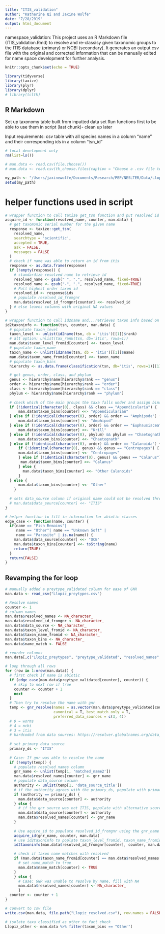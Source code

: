 ```yaml
---
title: "ITIS_validation"
author: "Katherine Qi and Jaxine Wolfe"
date: "7/28/2019"
output: html_document
---
```


namespace_validation: This project uses an R Markdown file (ITIS_validation.Rmd) to resolve and re-classisy given taxonomic groups to the ITIS database (primary) or NCBI (secondary). It generates an output csv file with the original and corrected information that can be manually edited for name space development for further analysis.

```r
knitr::opts_chunk$set(echo = TRUE)

library(tidyverse)
library(taxize)
library(plyr)
library(dplyr)
# library(tcltk)
```

## R Markdown
Set up taxonomy table built from inputted data set 
Run functions first to be able to use them in script (last chunk)- clean up later

Input requirements:
csv table with all species names in a column "name" and their corresponding ids in a column "tsn_id"

```r
# local development only
rm(list=ls())

# man.data <- read.csv(file.choose())
# man.data <- read.csv(tk_choose.files(caption = "Choose a .csv file to validate"))

my_path <- "/Users/jaxinewolfe/Documents/Research/PEP/NESLTER/Data/LlopizLab/Abundance/itis_validation"
setwd(my_path)

```


# helper functions used in script 
```r

# wrapper function to call taxize get_tsn function and put resolved id into appropriate column
acquire_id <- function(resolved_name, counter, man.data) {
  # get taxomonic serial number for the given name
  response <- taxize::get_tsn(
    resolved_name,
    searchtype = 'scientific',
    accepted = TRUE,
    ask = FALSE,
    messages = FALSE
  )
  # check if name was able to return an id from itis
  response <- as.data.frame(response)
  if (!empty(response)) {
    # standardize resolved name to retrieve id
    resolved_name <- gsub(" ", ".", resolved_name, fixed=TRUE)
    resolved_name <- gsub("-", ".", resolved_name, fixed=TRUE)
    # Pull highest order taxon id
    resolved_id <- response$ids
    # populate resolved_id_fromgnr
    man.data$resolved_id_fromgnr[counter] <<- resolved_id
  } # else leaves columns with original NA values
}

# wrapper function to call id2name and...retrieves taxon info based on id: level, name, and higher order 
id2taxoninfo <- function(tsn, counter, man.data) {
  # populate taxon_level 
  taxon_level <- unlist(id2name(tsn, db = 'itis')[[1]]$rank)
  # alt option: unlist(tax_rank(tsn, db='itis', rows=1))
  man.data$taxon_level_fromid[counter] <<- taxon_level
  # populate taxon_name
  taxon_name <- unlist(id2name(tsn, db = 'itis')[[1]]$name)
  man.data$taxon_name_fromid[counter] <<- taxon_name
  # populate taxon_bins
  hierarchy <- as.data.frame(classification(tsn, db='itis', rows=1)[[1]])

  # get genus, order, class, and phylum
  genus <- hierarchy$name[hierarchy$rank == "genus"]
  order <- hierarchy$name[hierarchy$rank == "order"]
  class <- hierarchy$name[hierarchy$rank == "class"]
  phylum <- hierarchy$name[hierarchy$rank == "phylum"]
  
  # check which of the main groups the taxa falls under and assign bins
  if (!identical(character(0), class) && class == "Appendicularia") {
      man.data$taxon_bins[counter] <<- "Appendicularian"
  } else if (!identical(character(0), order) && order == "Amphipoda") {
      man.data$taxon_bins[counter] <<- "Amphipod"
  } else if (!identical(character(0), order) && order == "Euphausiacea") {
      man.data$taxon_bins[counter] <<- "Krill"
  } else if (!identical(character(0), phylum) && phylum == "Chaetognatha") {
      man.data$taxon_bins[counter] <<- "Chaetognath"
  } else if (!identical(character(0), order) && order == "Calanoida") {
      if (!identical(character(0), genus) && genus == "Centropages") {
      man.data$taxon_bins[counter] <<- "Centropages"
      } else if (!identical(character(0), genus) && genus == "Calanus") {
       man.data$taxon_bins[counter] <<- "Calanus"
      } else {
        man.data$taxon_bins[counter] <<- "Other Calanoids"
      }
  } else {
      man.data$taxon_bins[counter] <<- "Other"
    }
  
  # sets data_source column if original name could not be resolved through gnr 
  # man.data$data_source[counter] <<- "ITIS"
}

# helper function to fill in information for abiotic classes
edge_case <- function(name, counter) {
  if(name == "Fish Remains"|
     name == "Other"| name == "Unknown Soft" | 
     name == "Parasite" | is.na(name)) {
    man.data$data_source[counter] <<- "OCB"
    man.data$taxon_bins[counter] <<- toString(name)
    return(TRUE)
  }
  return(FALSE)
}

```

## Revamping the for loop
```r

# manually added a preytype_validated column for ease of GNR
man.data <- read_csv("Llopiz_preytypes.csv")

# Resolve names 
counter <- 1
# column names 
man.data$resolved_names <- NA_character_
man.data$resolved_id_fromgnr <- NA_character_
man.data$data_source <- NA_character_
man.data$taxon_level_fromid <- NA_character_
man.data$taxon_name_fromid <- NA_character_
man.data$taxon_bins <- NA_character_
man.data$name_match <- FALSE

# reorder columns
man.data[,c("Llopiz_preytypes", "preytype_validated", "resolved_names", "resolved_id_fromgnr", "data_source", "taxon_level_fromid", "taxon_name_fromid", "taxon_bins", "name_match")] 

# loop through all rows
for (row in 1:nrow(man.data)) {
  # first check if name is abiotic
  if (edge_case(man.data$preytype_validated[counter], counter)) {
    # skip to next row if true
    counter <- counter + 1
    next
  }
  # Then try to resolve the name with gnr
  temp <- gnr_resolve(names = as.vector(man.data$preytype_validated[counter]), 
                      canonical = T, best_match_only = T, 
                      preferred_data_sources = c(3, 4)) 
  # 9 = worms
  # 4 = ncbi
  # 3 = itis
  # hardcoded from data sources: https://resolver.globalnames.org/data_sources
  
  # set primary data source
  primary_ds <- "ITIS"
  
  # Case: If gnr was able to resolve the name 
  if (!empty(temp)) {
    # populate resolved_names column
    gnr_name <- unlist(temp[1, 'matched_name2'])
    man.data$resolved_names[counter] <- gnr_name
    # populate data_source column
    authority <- unlist(temp[1, 'data_source_title'])
    # if the authority agrees with the primary_ds, populate with primary source
    if (authority == primary_ds) {
      man.data$data_source[counter] <- authority
    } else {
      # if the gnr source was not ITIS, populate with alternative source
      man.data$data_source[counter] <- authority
      man.data$resolved_names[counter] <- gnr_name
    }
    
    # Use aquire_id to populate resolved_id_fromgnr using the gnr_name
    acquire_id(gnr_name, counter, man.data)
    # use id2taxoninfo to poplate taxon_level_fromid, taxon_name_fromid, and taxon_bins
    id2taxoninfo(man.data$resolved_id_fromgnr[counter], counter, man.data)

    # check if taxon name matches with resolved
    if (man.data$taxon_name_fromid[counter] == man.data$resolved_names[counter]) {
      # set name_match to true
      man.data$name_match[counter] <- TRUE
    }
    } else { 
      # Case: GNR was unable to resolve by name, fill with NA
      man.data$resolved_names[counter] <- NA_character_
      }
  counter <- counter + 1
}

# convert to csv file 
write.csv(man.data, file.path("Llopiz_resolved.csv"), row.names = FALSE)

# isolate taxa classified as other to fact check
Llopiz_other <- man.data %>% filter(taxon_bins == "Other")

```
